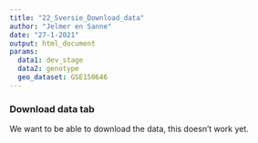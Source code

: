 ```yaml
---
title: "22_Sversie_Download_data"
author: "Jelmer en Sanne"
date: "27-1-2021"
output: html_document
params:
  data1: dev_stage
  data2: genotype
  geo_dataset: GSE150646
---
```




### Download data tab
We want to be able to download the data, this doesn't work yet.

